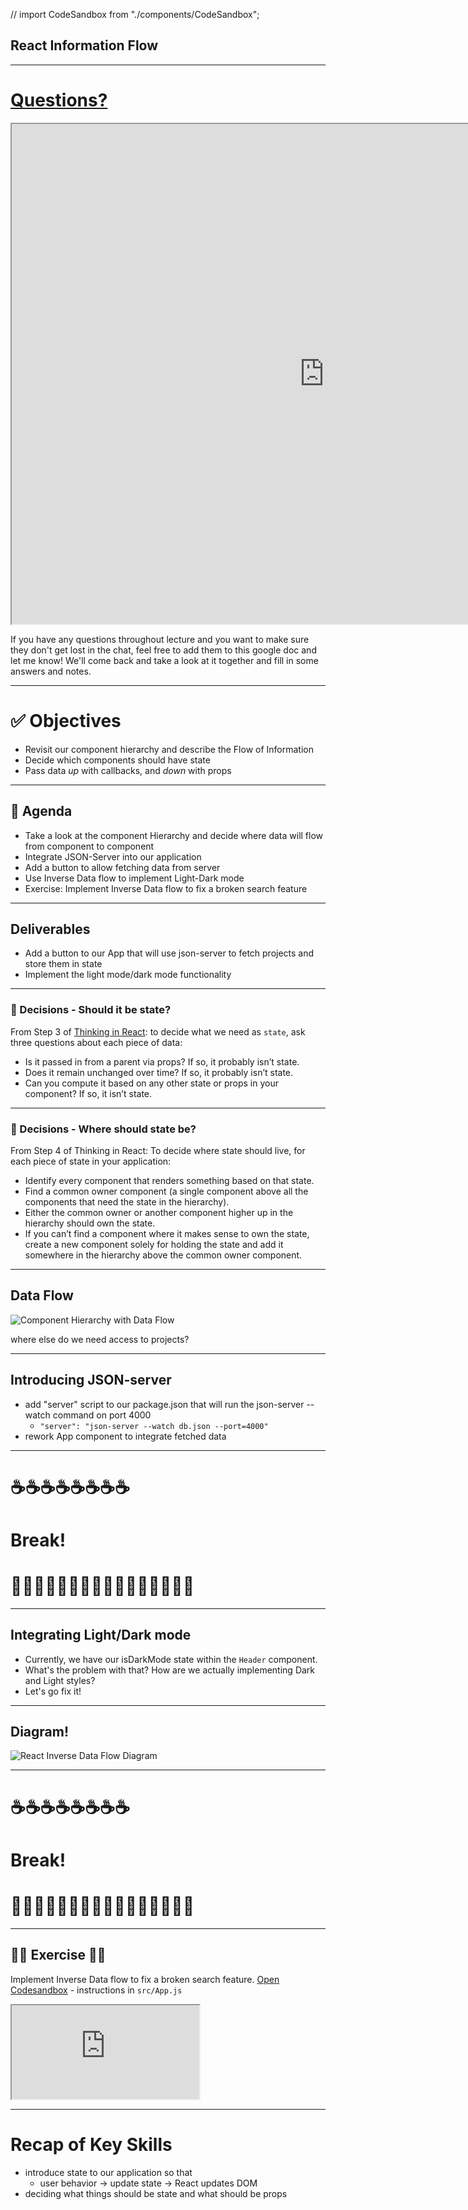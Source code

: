 <!-- Begin setup -->
// import CodeSandbox from "./components/CodeSandbox";





<Head>
  <title>Slides | React Information Flow</title>
  <link
    rel="shortcut icon"
    type="image/x-icon"
    href="https://instructure-uploads.s3.amazonaws.com/account_158020000000000001/attachments/43718/flatiron-favicon.ico"
  />
</Head>

<!-- End setup -->

<!-- Begin Slide -->

<Layout>

## React Information Flow

<Logo />

</Layout>

<Notes>



</Notes>

<!-- End Slide -->

---

# [Questions?](https://docs.google.com/document/d/1iAtutIgh8L-WSi6TaURiAmq_S5yglduQCNx3x9qI29o/edit#)

<iframe width="1000" height="800" src="https://docs.google.com/document/d/1iAtutIgh8L-WSi6TaURiAmq_S5yglduQCNx3x9qI29o/edit#"></iframe>

<Notes>

If you have any questions throughout lecture and you want to make sure they don't get lost in the chat, feel free to add them to this google doc and let me know! We'll come back and take a look at it together and fill in some answers and notes.

</Notes>

---

<!-- Begin Slide -->

<Layout>

# ✅ Objectives

<Steps>

- Revisit our component hierarchy and describe the Flow of Information
- Decide which components should have state
- Pass data _up_ with callbacks, and _down_ with props 

</Steps>

</Layout>

<Notes>



</Notes>

<!-- End Slide -->

--- 

<!-- Begin Slide -->

<Layout>

## 📅 Agenda

<Steps>

- Take a look at the component Hierarchy and decide where data will flow from component to component
- Integrate JSON-Server into our application
- Add a button to allow fetching data from server
- Use Inverse Data flow to implement Light-Dark mode
- Exercise: Implement Inverse Data flow to fix a broken search feature

</Steps>

</Layout>

<!-- End Slide -->

---

<!-- Begin Slide -->

<Layout>

## Deliverables

- Add a button to our App that will use json-server to fetch projects and store them in state
- Implement the light mode/dark mode functionality

</Layout>

<Notes>



</Notes>

<!-- End Slide -->

--- 

<!-- Begin Slide -->

<Layout>

### 🤔 Decisions - Should it be state?

From Step 3 of
[Thinking in React](https://reactjs.org/docs/thinking-in-react.html): to decide
what we need as `state`, ask three questions about each piece of data:

- Is it passed in from a parent via props? If so, it probably isn’t state.
- Does it remain unchanged over time? If so, it probably isn’t state.
- Can you compute it based on any other state or props in your component? If so,
  it isn’t state.

</Layout>

<Notes>



</Notes>

<!-- End Slide -->

--- 

<!-- Begin Slide -->

<Layout>

### 🤔 Decisions - Where should state be?

From Step 4 of Thinking in React: To decide where state should live, for each
piece of state in your application:

- Identify every component that renders something based on that state.
- Find a common owner component (a single component above all the components
  that need the state in the hierarchy).
- Either the common owner or another component higher up in the hierarchy should
  own the state.
- If you can’t find a component where it makes sense to own the state, create a
  new component solely for holding the state and add it somewhere in the
  hierarchy above the common owner component.

</Layout>

<Notes>



</Notes>

<!-- End Slide -->

---

<!-- Begin Slide -->

<Layout>

## Data Flow

![Component Hierarchy with Data Flow](https://res.cloudinary.com/dnocv6uwb/image/upload/v1643912910/component-hierarchy-with-data-flow_cq3qkl.png)

where else do we need access to projects?
<br/>

</Layout>

<Notes>



</Notes>

<!-- End Slide -->

---

<!-- Begin Slide -->

<Layout>

## Introducing JSON-server

<Steps>

- add "server" script to our package.json that will run the json-server --watch command on port 4000
  - `"server": "json-server --watch db.json --port=4000"`
- rework App component to integrate fetched data

</Steps>

</Layout>

<Notes>



</Notes>

<!-- End Slide -->

---

<!-- Begin Slide -->

<Layout>

# ☕️☕️☕️☕️☕️☕️☕️☕️ 
# Break!
# 🙆‍♂️🙆‍♂️🙆‍♂️🙆‍♂️🙆‍♂️🙆‍♂️🙆‍♂️🙆‍♂️

</Layout>

<Notes>



</Notes>

<!-- End Slide -->

--- 

<!-- Begin Slide -->

<Layout>

## Integrating Light/Dark mode

<Steps>

- Currently, we have our isDarkMode state within the `Header` component. 
- What's the problem with that? How are we actually implementing Dark and Light styles?
- Let's go fix it!


</Steps>

</Layout>

<Notes>



</Notes>

<!-- End Slide -->

---

<!-- Begin Slide -->

<Layout>

## Diagram!
![React Inverse Data Flow Diagram](https://res.cloudinary.com/dnocv6uwb/image/upload/v1645814361/react-inverse-data-flow-diagram_zpunjn.png)

</Layout>

<Notes>



</Notes>

<!-- End Slide -->

--- 

<!-- Begin Slide -->

<Layout>

# ☕️☕️☕️☕️☕️☕️☕️☕️ 
# Break!
# 🙆‍♂️🙆‍♂️🙆‍♂️🙆‍♂️🙆‍♂️🙆‍♂️🙆‍♂️🙆‍♂️

</Layout>

<Notes>



</Notes>

<!-- End Slide -->

--- 


<!-- Begin Slide -->


## 🏋️‍♂️ Exercise 🏋️‍♂️

Implement Inverse Data flow to fix a broken search feature. [Open Codesandbox](https://codesandbox.io/s/inverse-data-flow-exercise-otvjp?file=/src/App.js) - instructions in `src/App.js`

<iframe src="https://codesandbox.io/embed/inverse-data-flow-exercise-otvjp?fontsize=14&hidenavigation=1&theme=dark"
  style={{"width":"100%", height:"600px"}}
  title="Inverse Data Flow exercise"
  allow="accelerometer; ambient-light-sensor; camera; encrypted-media; geolocation; gyroscope; hid; microphone; midi; payment; usb; vr; xr-spatial-tracking"
  sandbox="allow-forms allow-modals allow-popups allow-presentation allow-same-origin allow-scripts"
></iframe>




<Notes>



</Notes>

<!-- End Slide -->

--- 

# Recap of Key Skills

- introduce state to our application so that 
  - user behavior -> update state -> React updates DOM
- deciding what things should be state and what should be props

